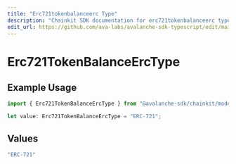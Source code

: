 ```yaml
---
title: "Erc721tokenbalanceerc Type"
description: "Chainkit SDK documentation for erc721tokenbalanceerc type"
edit_url: https://github.com/ava-labs/avalanche-sdk-typescript/edit/main/chainkit/docs/models/components/erc721tokenbalanceerctype.md
---
```


# Erc721TokenBalanceErcType

## Example Usage

```typescript
import { Erc721TokenBalanceErcType } from "@avalanche-sdk/chainkit/models/components";

let value: Erc721TokenBalanceErcType = "ERC-721";
```

## Values

```typescript
"ERC-721"
```